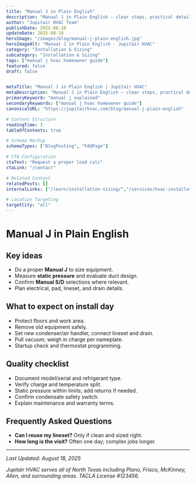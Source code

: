 ```yaml
---
title: "Manual J in Plain English"
description: "Manual J in Plain English — clear steps, practical detail, and when to call a pro in North Texas."
author: "Jupitair HVAC Team"
publishDate: 2025-08-18
updateDate: 2025-08-18
heroImage: "/images/blog/manual-j-plain-english.jpg"
heroImageAlt: "Manual J in Plain English - Jupitair HVAC"
category: "Installation & Sizing"
subcategory: "Installation & Sizing"
tags: ["manual j hvac homeowner guide"]
featured: false
draft: false


metaTitle: "Manual J in Plain English | Jupitair HVAC"
metaDescription: "Manual J in Plain English — clear steps, practical detail, and when to call a pro in North Texas."
primaryKeyword: "manual j explained"
secondaryKeywords: ["manual j hvac homeowner guide"]
canonicalURL: "https://jupitairhvac.com/blog/manual-j-plain-english"

# Content Structure
readingTime: 3
tableOfContents: true

# Schema Markup
schemaTypes: ["BlogPosting", "FAQPage"]

# CTA Configuration
ctaText: "Request a proper load calc"
ctaLink: "/contact"

# Related Content
relatedPosts: []
internalLinks: ["/learn/installation-sizing/","/services/hvac-installation/"]

# Location Targeting
targetCity: "all"
---
```



# Manual J in Plain English




## Key ideas

- Do a proper **Manual J** to size equipment.
- Measure **static pressure** and evaluate duct design.
- Confirm **Manual S/D** selections where relevant.
- Plan electrical, pad, lineset, and drain details.



<BlogCTA variant="inline" />


## What to expect on install day

- Protect floors and work area.
- Remove old equipment safely.
- Set new condenser/air handler, connect lineset and drain.
- Pull vacuum; weigh in charge per nameplate.
- Startup check and thermostat programming.



## Quality checklist

- Document model/serial and refrigerant type.
- Verify charge and temperature split.
- Static pressure within limits; add returns if needed.
- Confirm condensate safety switch.
- Explain maintenance and warranty terms.




## Frequently Asked Questions


- **Can I reuse my lineset?** Only if clean and sized right.
- **How long is the visit?** Often one day; complex jobs longer.

---

<BlogCTA variant="end" title="Ready to Solve Your HVAC Issues?" description="Don't let HVAC problems disrupt your comfort. Our experienced technicians are here to help." />

*Last Updated: August 18, 2025*

*Jupitair HVAC serves all of North Texas including Plano, Frisco, McKinney, Allen, and surrounding areas. TACLA License #123456.*

